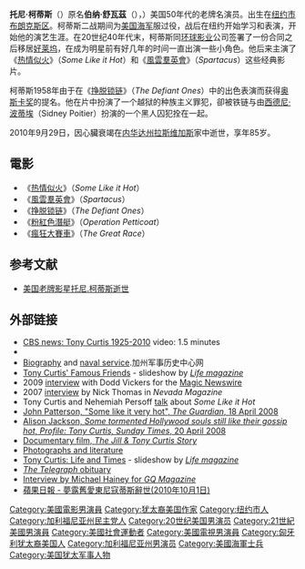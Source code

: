 {{noteTA
|T=zh-hans:托尼·柯蒂斯; zh-hk:東尼·寇蒂斯; zh-tw:湯尼·寇蒂斯;
|G1=Movie
|G2=Show
|1=zh-hans:托尼; zh-hk:東尼; zh-tw:湯尼;
|2=zh-hans:柯蒂斯; zh-hk:寇蒂斯; zh-tw:寇蒂斯;
|3=zh-hans:托尼·柯蒂斯; zh-hk:東尼·寇蒂斯; zh-tw:湯尼·寇蒂斯;
}}
{{Infobox entertainer
| type = 男演員
| image          = Tony Curtis 1958.jpg
| imagesize      = 220px
| caption        = Tony Curtis, 1958
| birth_name     = Bernard Schwartz
| birth_date     = {{Birth date|1925|6|3}}
| birth_place    = {{USA}}[[纽约|纽约]]
| death_date     = {{Death date and age|2010|9|29|1925|6|3}}
| death_place    = {{USA}}[[拉斯维加斯|拉斯维加斯]]
| death_cause    = [[心臟衰竭|心臟衰竭]]
| years_active   = 1948年–2010年 
| occupation     = 演员
| spouse         = {{marriage|[[珍妮特·利|珍妮特·利]]|1951|1962}}<br>{{marriage|克莉絲汀·考夫曼|1963|1968}}<br>{{marriage|萊斯利·柯蒂斯|1968|1982}}<br>{{marriage|安德烈·薩維奧|1984|1992}}<br>{{marriage|麗莎·德語|1993|1994}}<br>{{marriage|吉爾·范登堡·柯蒂斯|1998|2010}}
| children=[[凱利·柯蒂斯|凱利·柯蒂斯]]（1956年-）<br>[[傑米·李·柯蒂斯|傑米·李·柯蒂斯]]（1958年-）<br>[[亞歷山德拉·柯蒂斯|亞歷山德拉·柯蒂斯]]（1964年-）<br>[[阿萊格拉·柯蒂斯|阿萊格拉·柯蒂斯]]（1966年-）<br>[[尼古拉斯·柯蒂斯|尼古拉斯·柯蒂斯]]（1970年-1994年）<br>[[本傑明·柯蒂斯|本傑明·柯蒂斯]]
}}
'''托尼·柯蒂斯'''（{{lang-en|Tony Curtis}}）原名'''伯纳·舒瓦茲'''（{{lang-en|Bernard Schwartz}}），{{bd|1925年|6月3日|2010年|9月29日|catIdx=Curtis, Tony}}）美国50年代的老牌名演员。出生在[[纽约市|纽约市]][[布朗克斯区|布朗克斯区]]。柯蒂斯二战期间为[[美国海军|美国海军]]服过役，战后在纽约开始学习和表演，开始他的演艺生涯。在20世纪40年代末，柯蒂斯同[[环球影业|环球影业]]公司签署了一份合同之后移居[[好莱坞|好莱坞]]，在成为明星前有好几年的时间一直出演一些小角色。他后来主演了《[[热情似火|热情似火]]》（''Some Like it Hot''）和《[[風雲羣英會|風雲羣英會]]》（''Spartacus''）这些经典影片。

柯蒂斯1958年由于在《[[挣脱锁链|挣脱锁链]]》（''The Defiant Ones''）中的出色表演而获得[[奥斯卡奖|奥斯卡奖]]的提名。他在片中扮演了一个越狱的种族主义罪犯，卻被铁链与由[[西德尼·波蒂埃|西德尼·波蒂埃]]（Sidney Poitier）扮演的一个黑人囚犯拴在一起。

2010年9月29日，因心臟衰竭在[[内华达州|内华达州]][[拉斯维加斯|拉斯维加斯]]家中逝世，享年85岁。

== 電影 ==
*《[[热情似火|热情似火]]》（''Some Like it Hot''）
*《[[風雲羣英會|風雲羣英會]]》（''Spartacus''）
*《[[挣脱锁链|挣脱锁链]]》（''The Defiant Ones''）
*《[[粉紅色潛艇|粉紅色潛艇]]》（''Operation Petticoat''）
*《[[瘋狂大賽車|瘋狂大賽車]]》（''The Great Race''）

== 参考文献 ==
*[http://www.voanews.com/chinese/news/20100930-TONY-CURTIS-OBIT-104101349.html 美国老牌影星托尼.柯蒂斯逝世]

== 外部链接 ==
{{Commons|Tony Curtis}}
*[http://www.youtube.com/watch?v=zcf5zUEw764 CBS news: Tony Curtis 1925-2010] {{Wayback|url=http://www.youtube.com/watch?v=zcf5zUEw764 |date=20210211235700 }} video: 1.5 minutes
*{{IMDB name|0000348|Tony Curtis}}
*[https://web.archive.org/web/20140425172441/http://www.oralhistoryproject.com/TonyCurtis1.html Biography] and [https://web.archive.org/web/20140112075403/http://www.oralhistoryproject.com/tcurtis_navy.html naval service].加州军事历史中心网
* [https://web.archive.org/web/20101003215442/http://www.life.com/image/first/in-gallery/49771/tony-curtis-famous-friends Tony Curtis' Famous Friends] - slideshow by ''[[Life_magazine|Life magazine]]''
* 2009 [https://web.archive.org/web/20101011184745/http://mnw.squarespace.com/magicnewsfeed/2010/9/30/broken-wand-tony-curtis.html interview] with Dodd Vickers for the [http://www.magicnewswire.com Magic Newswire]
* 2007 [https://web.archive.org/web/20110716212835/http://sciences.aum.edu/~nthomas9/newstony.html interview] by Nick Thomas in ''Nevada Magazine''
* Tony Curtis and Nehemiah Persoff [https://web.archive.org/web/20101016081948/http://getnickt.blogspot.com/2010/07/tony-curtis-meeting-in-desert.html talk] about ''Some Like it Hot''
*[http://film.guardian.co.uk/interview/interviewpages/0,2274258,00.html John Patterson, "Some like it very hot", ''The Guardian'', 18 April 2008]{{dead link|date=2017年12月 |bot=InternetArchiveBot |fix-attempted=yes }}
*[http://entertainment.timesonline.co.uk/tol/arts_and_entertainment/visual_arts/article3779814.ece Alison Jackson, ''Some tormented Hollywood souls still like their gossip hot, Profile: Tony Curtis,'' ''Sunday Times'', 20 April 2008] {{Wayback|url=http://entertainment.timesonline.co.uk/tol/arts_and_entertainment/visual_arts/article3779814.ece |date=20110615163413 }}
*[https://web.archive.org/web/20110920220616/http://www.frenchcx.com/en_films/tonyc-en.html Documentary film, ''The Jill & Tony Curtis Story'']
*[http://film.virtual-history.com/person.php?personid=4784 Photographs and literature] {{Wayback|url=http://film.virtual-history.com/person.php?personid=4784 |date=20061029070415 }}
*[https://web.archive.org/web/20101004180621/http://www.life.com/image/first/in-gallery/49761/tony-curtis-life-and-times Tony Curtis: Life and Times] - slideshow by ''[[Life_magazine|Life magazine]]''
*[http://www.telegraph.co.uk/news/obituaries/culture-obituaries/film-obituaries/8034695/Tony-Curtis.html ''The Telegraph'' obituary] {{Wayback|url=http://www.telegraph.co.uk/news/obituaries/culture-obituaries/film-obituaries/8034695/Tony-Curtis.html |date=20210125214722 }}
*[http://www.gq.com/entertainment/celebrities/201006/tony-curtis-last-of-the-playboys Interview by Michael Hainey for ''GQ Magazine''] {{Wayback|url=http://www.gq.com/entertainment/celebrities/201006/tony-curtis-last-of-the-playboys |date=20131018200142 }}
*[http://hk.apple.nextmedia.com/entertainment/art/20101001/14507319 蘋果日報 - 夢露舊愛東尼寇蒂斯辭世(2010年10月1日)] {{Wayback|url=http://hk.apple.nextmedia.com/entertainment/art/20101001/14507319 |date=20140921041637 }}

{{VOA}}

{{Authority control}}
{{DEFAULTSORT:Curtis, Tony}}
[[Category:美國電影男演員|Category:美國電影男演員]]
[[Category:犹太裔美国作家|Category:犹太裔美国作家]]
[[Category:纽约市人|Category:纽约市人]]
[[Category:加利福尼亚州民主党人|Category:加利福尼亚州民主党人]]
[[Category:20世纪美国男演员|Category:20世纪美国男演员]]
[[Category:21世紀美國男演員|Category:21世紀美國男演員]]
[[Category:美國社會運動者|Category:美國社會運動者]]
[[Category:美國電視男演員|Category:美國電視男演員]]
[[Category:匈牙利犹太裔美国人|Category:匈牙利犹太裔美国人]]
[[Category:加利福尼亚州男演员|Category:加利福尼亚州男演员]]
[[Category:美國海軍士兵|Category:美國海軍士兵]]
[[Category:美国犹太军事人物|Category:美国犹太军事人物]]